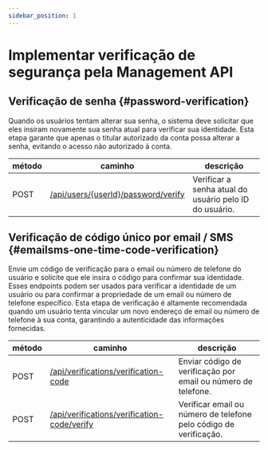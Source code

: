 ```yaml
---
sidebar_position: 1
---
```


# Implementar verificação de segurança pela Management API

## Verificação de senha \{#password-verification}

Quando os usuários tentam alterar sua senha, o sistema deve solicitar que eles insiram novamente sua senha atual para verificar sua identidade. Esta etapa garante que apenas o titular autorizado da conta possa alterar a senha, evitando o acesso não autorizado à conta.

| método | caminho                                                                                                  | descrição                                              |
| ------ | -------------------------------------------------------------------------------------------------------- | ------------------------------------------------------ |
| POST   | [/api/users/\{userId\}/password/verify](https://openapi.logto.io/operation/operation-verifyuserpassword) | Verificar a senha atual do usuário pelo ID do usuário. |

## Verificação de código único por email / SMS \{#emailsms-one-time-code-verification}

Envie um código de verificação para o email ou número de telefone do usuário e solicite que ele insira o código para confirmar sua identidade. Esses endpoints podem ser usados para verificar a identidade de um usuário ou para confirmar a propriedade de um email ou número de telefone específico. Esta etapa de verificação é altamente recomendada quando um usuário tenta vincular um novo endereço de email ou número de telefone à sua conta, garantindo a autenticidade das informações fornecidas.

| método | caminho                                                                                                                          | descrição                                                         |
| ------ | -------------------------------------------------------------------------------------------------------------------------------- | ----------------------------------------------------------------- |
| POST   | [/api/verifications/verification-code](https://openapi.logto.io/operation/operation-createverificationbyverificationcode)        | Enviar código de verificação por email ou número de telefone.     |
| POST   | [/api/verifications/verification-code/verify](https://openapi.logto.io/operation/operation-verifyverificationbyverificationcode) | Verificar email ou número de telefone pelo código de verificação. |
